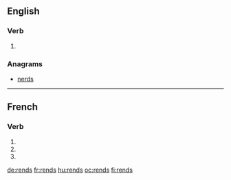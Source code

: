 ==English==

===Verb===
{{head|en|verb form}}

# {{en-third-person singular of|rend}}

===Anagrams===
* [[nerds#English|nerds]]

----

==French==

===Verb===
{{fr-verb-form}}

# {{inflection of|rendre||1|s|pres|indc|lang=fr}}
# {{inflection of|rendre||2|s|pres|indc|lang=fr}}
# {{inflection of|rendre||2|s|impr|lang=fr}}

[[de:rends]]
[[fr:rends]]
[[hu:rends]]
[[oc:rends]]
[[fi:rends]]